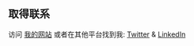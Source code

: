 ## 取得联系

访问 [我的网站](http://www.lmdev.net.cn) 或者在其他平台找到我: [Twitter](https://www.twitter.com/liumin) & [LinkedIn](https://www.linkedin.cn/incareer/in/ACoAACSFqIkB66dNyL5bWhRX6rNiyETzipIYX_w)
